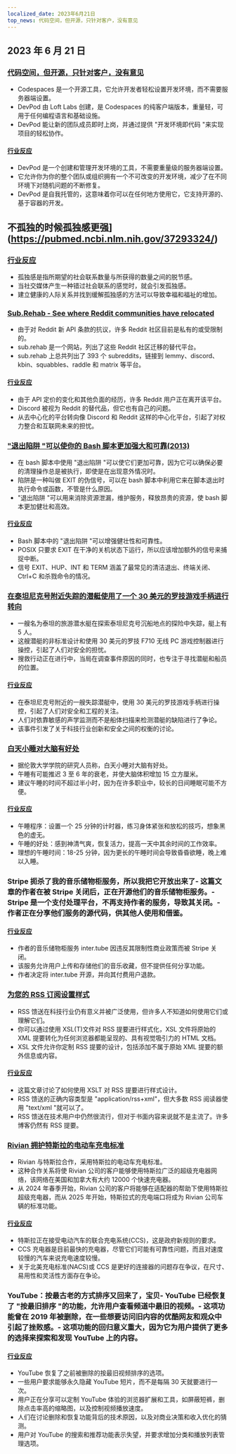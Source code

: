 ```yaml
---
localized_date: 2023年6月21日
top_news: 代码空间，但开源，只针对客户，没有意见
---
```




<CallToAction />

<Steps>

## 2023 年 6 月 21 日

### [代码空间，但开源，只针对客户，没有意见](https://devpod.sh/)

- Codespaces 是一个开源工具，它允许开发者轻松设置开发环境，而不需要服务器端设置。
- DevPod 由 Loft Labs 创建，是 Codespaces 的纯客户端版本，重量轻，可用于任何编程语言和基础设施。
- DevPod 能让新的团队成员即时上岗，并通过提供 "开发环境即代码 "来实现项目的轻松协作。

#### [行业反应](http://news.ycombinator.com/item?id=36407477)

- DevPod 是一个创建和管理开发环境的工具，不需要重量级的服务器端设置。
- 它允许你为你的整个团队或组织拥有一个不可改变的开发环境，减少了在不同环境下对随机问题的不断修复。
- DevPod 是自我托管的，这意味着你可以在任何地方使用它，它支持开源的、基于容器的开发。

## 不孤独的时候孤独感更强](https://pubmed.ncbi.nlm.nih.gov/37293324/)

### [行业反应](http://news.ycombinator.com/item?id=36403280)

- 孤独感是指所期望的社会联系数量与所获得的数量之间的脱节感。
- 当社交媒体产生一种错过社会联系的感觉时，就会引发孤独感。
- 建立健康的人际关系并找到缓解孤独感的方法可以导致幸福和福祉的增加。

### [Sub.Rehab - See where Reddit communities have relocated](https://sub.rehab/)

- 由于对 Reddit 新 API 条款的抗议，许多 Reddit 社区目前是私有的或受限制的。
- sub.rehab 是一个网站，列出了这些 Reddit 社区迁移的替代平台。
- sub.rehab 上总共列出了 393 个 subreddits，链接到 lemmy、discord、kbin、squabbles、raddle 和 matrix 等平台。

#### [行业反应](http://news.ycombinator.com/item?id=36401999)

- 由于 API 定价的变化和其他负面的经历，许多 Reddit 用户正在离开该平台。
- Discord 被视为 Reddit 的替代品，但它也有自己的问题。
- 从去中心化的平台转向像 Discord 和 Reddit 这样的中心化平台，引起了对权力整合和互联网未来的担忧。

### ["退出陷阱 "可以使你的 Bash 脚本更加强大和可靠(2013)](http://redsymbol.net/articles/bash-exit-traps/)

- 在 bash 脚本中使用 "退出陷阱 "可以使它们更加可靠，因为它可以确保必要的清理操作总是被执行，即使是在出现意外情况时。
- 陷阱是一种叫做 EXIT 的伪信号，可以在 bash 脚本中利用它来在脚本退出时执行命令或函数，不管是什么原因。
- "退出陷阱 "可以用来消除资源泄漏，维护服务，释放昂贵的资源，使 bash 脚本更加健壮和高效。

#### [行业反应](http://news.ycombinator.com/item?id=36400465)

- Bash 脚本中的 "退出陷阱 "可以增强健壮性和可靠性。
- POSIX 只要求 EXIT 在干净的关机状态下运行，所以应该增加额外的信号来捕捉中断。
- 信号 EXIT、HUP、INT 和 TERM 涵盖了最常见的清洁退出、终端关闭、Ctrl+C 和杀戮命令的情况。

### [在泰坦尼克号附近失踪的潜艇使用了一个 30 美元的罗技游戏手柄进行转向](https://arstechnica.com/gaming/2023/06/submarine-missing-near-titanic-used-a-30-logitech-gamepad-for-steering/)

- 一艘名为泰坦的旅游潜水艇在探索泰坦尼克号沉船地点的探险中失踪，艇上有 5 人。
- 这艘潜艇的非标准设计和使用 30 美元的罗技 F710 无线 PC 游戏控制器进行操控，引起了人们对安全的担忧。
- 搜救行动正在进行中，当局在调查事件原因的同时，也专注于寻找潜艇和船员的位置。

#### [行业反应](http://news.ycombinator.com/item?id=36407781)

- 在泰坦尼克号附近的一艘失踪潜艇中，使用 30 美元的罗技游戏手柄进行操控，引起了人们对安全和工程的关注。
- 人们对依靠敏感的声学监测而不是船体扫描来检测潜艇的缺陷进行了争论。
- 该事件引发了关于科技行业创新和安全之间的权衡的讨论。

### [白天小睡对大脑有好处](https://www.bbc.com/news/health-65950168)

- 据伦敦大学学院的研究人员称，白天小睡对大脑有好处。
- 午睡有可能推迟 3 至 6 年的衰老，并使大脑体积增加 15 立方厘米。
- 建议午睡的时间不超过半小时，因为在许多职业中，较长的日间睡眠可能不方便。

#### [行业反应](http://news.ycombinator.com/item?id=36399503)

- 午睡程序：设置一个 25 分钟的计时器，练习身体紧张和放松的技巧，想象黑色的虚无。
- 午睡的好处：感到神清气爽，恢复活力，提高一天中其余时间的工作效率。
- 理想的午睡时间：18-25 分钟，因为更长的午睡时间会导致昏昏欲睡，晚上难以入睡。

### Stripe 扼杀了我的音乐储物柜服务，所以我把它开放出来了- 这篇文章的作者在被 Stripe 关闭后，正在开源他们的音乐储物柜服务。- Stripe 是一个支付处理平台，不再支持作者的服务，导致其关闭。- 作者正在分享他们服务的源代码，供其他人使用和借鉴。

#### [行业反应](http://news.ycombinator.com/item?id=36403607)

- 作者的音乐储物柜服务 inter.tube 因违反其限制性商业政策而被 Stripe 关闭。
- 该服务允许用户上传和存储他们的音乐收藏，但不提供任何分享功能。
- 作者决定将 inter.tube 开源，并向其付费用户退款。

### [为您的 RSS 订阅设置样式](https://darekkay.com/blog/rss-styling/)

- RSS 馈送在科技行业仍有意义并被广泛使用，但许多人不知道如何使用它们或理解它们。
- 你可以通过使用 XSL(T)文件对 RSS 提要进行样式化，XSL 文件将原始的 XML 提要转化为任何浏览器都能呈现的、具有视觉吸引力的 HTML 文档。
- XSL 文件允许你定制 RSS 提要的设计，包括添加不属于原始 XML 提要的额外信息或内容。

#### [行业反应](http://news.ycombinator.com/item?id=36401854)

- 这篇文章讨论了如何使用 XSLT 对 RSS 提要进行样式设计。
- RSS 馈送的正确内容类型是 "application/rss+xml"，但大多数 RSS 阅读器使用 "text/xml "就可以了。
- RSS 馈送在技术用户中仍然很流行，但对于书面内容来说就不是主流了。许多博客仍然有 RSS 提要。

### [Rivian 拥护特斯拉的电动车充电标准](https://ev-edition.com/2023/06/rivian-joins-forces-with-tesla-embracing-their-charging-standard-for-electric-vehicles/)

- Rivian 与特斯拉合作，采用特斯拉的电动车充电标准。
- 这种合作关系将使 Rivian 公司的客户能够使用特斯拉广泛的超级充电器网络，该网络在美国和加拿大有大约 12000 个快速充电器。
- 从 2024 年春季开始，Rivian 公司的客户将能够在适配器的帮助下使用特斯拉超级充电器，而从 2025 年开始，特斯拉式的充电端口将成为 Rivian 公司车辆的标准功能。

#### [行业反应](http://news.ycombinator.com/item?id=36403494)

- 特斯拉正在接受电动汽车的联合充电系统(CCS)，这是政府新规则的要求。
- CCS 充电器是目前最快的充电器，尽管它们可能有可靠性问题，而且对速度较慢的汽车来说充电速度较慢。
- 关于北美充电标准(NACS)或 CCS 是更好的连接器的问题存在争议，在尺寸、易用性和灵活性方面存在争论。

### YouTube：按最古老的方式排序又回来了，宝贝- YouTube 已经恢复了 "按最旧排序 "的功能，允许用户查看频道中最旧的视频。- 这项功能曾在 2019 年被删除，在一些想要访问旧内容的优酷网友和观众中引起了挫败感。- 这项功能的回归意义重大，因为它为用户提供了更多的选择来探索和发现 YouTube 上的内容。

#### [行业反应](http://news.ycombinator.com/item?id=36410777)

- YouTube 恢复了之前被删除的按最旧视频排序的选项。
- 一些用户要求能够永久隐藏 YouTube 短片，而不是每隔 30 天就要进行一次。
- 用户正在分享可以定制 YouTube 体验的浏览器扩展和工具，如屏蔽短裤，删除点击率高的缩略图，以及控制视频播放速度。
- 人们在讨论删除和恢复功能背后的技术原因，以及对商业决策和收入优化的猜测。
- 用户对 YouTube 的搜索和推荐功能表示失望，并要求增加分类和播放列表管理选项。

</Steps>

